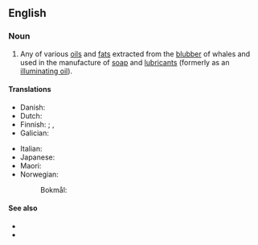 ==English==
{{wikipedia}}

===Noun===
{{en-noun|~}}

# {{topics|en|Fats and oils}} Any of various [[oil]]s and [[fat]]s extracted from the [[blubber]] of whales and used in the manufacture of [[soap]] and [[lubricant]]s (formerly as an [[illuminating oil]]).

====Translations====
{{trans-top|oil or fat extracted from whale blubber}}
* Danish: {{t|da|hvalolje|c}}
* Dutch: {{t+|nl|walvistraan|m|f}}
* Finnish: {{t|fi|valaanrasva}} {{qualifier|fat}}; {{t|fi|valaanöljy}} {{qualifier|oil}}, {{t+|fi|valasöljy}}
* Galician: {{t+|gl|aceite de balea|m}}
{{trans-mid}}
* Italian: {{t|it|olio di balena|m}}
* Japanese: {{t|ja|鯨油|tr=げいゆ, geiyu|sc=Jpan}}
* Maori: {{t|mi|wē parāoa}}
* Norwegian:
*: Bokmål: {{t|nb|hvalolje|m|f}}
{{trans-bottom}}

====See also====
* {{l|en|sperm oil}}
* {{l|en|spermaceti}}